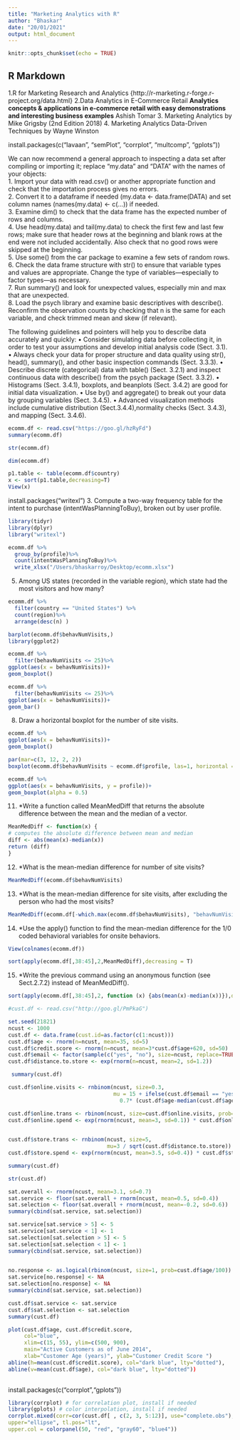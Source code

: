 ```yaml
---
title: "Marketing Analytics with R"
author: "Bhaskar"
date: "20/01/2021"
output: html_document
---
```


```r
knitr::opts_chunk$set(echo = TRUE)
```

## R Markdown

1.R for Marketing Research and Analytics {http://r-marketing.r-forge.r-project.org/data.html}
2.Data Analytics in E-Commerce Retail
**Analytics concepts & applications in e-commerce retail with easy demonstrations and interesting business examples**
Ashish Tomar 
3. Marketing Analytics by Mike Grigsby (2nd Edition 2018)
4. Marketing Analytics Data-Driven Techniques by Wayne Winston

install.packages(c("lavaan", "semPlot", "corrplot", "multcomp", "gplots"))

We can now recommend a general approach to inspecting a data set after compiling or importing it; replace “my.data” and “DATA” with the names of your objects:  
1. Import your data with read.csv() or another appropriate function and check that the importation process gives no errors.  
2. Convert it to a dataframe if needed (my.data <- data.frame(DATA) and set column names (names(my.data) <- c(...)) if needed.  
3. Examine dim() to check that the data frame has the expected number of rows and columns.  
4. Use head(my.data) and tail(my.data) to check the first few and last few rows; make sure that header rows at the beginning and blank rows at the end were not included accidentally. Also check that no good rows were skipped at the beginning.  
5. Use some() from the car package to examine a few sets of random rows.  
6. Check the data frame structure with str() to ensure that variable types and values are appropriate. Change the type of variables—especially to factor types—as necessary.  
7. Run summary() and look for unexpected values, especially min and max that are unexpected.  
8. Load the psych library and examine basic descriptives with describe(). Reconfirm the observation counts by checking that n is the same for each variable, and check trimmed mean and skew (if relevant).  
  
  
The following guidelines and pointers will help you to describe data accurately and quickly:
• Consider simulating data before collecting it, in order to test your assumptions and develop initial analysis code (Sect. 3.1).
• Always check your data for proper structure and data quality using str(), head(), summary(), and other basic inspection commands (Sect. 3.3.3).
• Describe discrete (categorical) data with table() (Sect. 3.2.1) and inspect continuous data with describe() from the psych package (Sect. 3.3.2).
• Histograms (Sect. 3.4.1), boxplots, and beanplots (Sect. 3.4.2) are good for initial data visualization.
• Use by() and aggregate() to break out your data by grouping variables (Sect. 3.4.5).
• Advanced visualization methods include cumulative distribution (Sect.3.4.4),normality checks (Sect. 3.4.3), and mapping (Sect. 3.4.6).
  
  

```r
ecomm.df <- read.csv("https://goo.gl/hzRyFd") 
summary(ecomm.df)
```
```r
str(ecomm.df)
```
```r
dim(ecomm.df)
```
```r
p1.table <- table(ecomm.df$country)
x <- sort(p1.table,decreasing=T)
View(x)
```

install.packages("writexl")
3. Compute a two-way frequency table for the intent to purchase (intentWasPlanningToBuy), broken out by user profile.
```r
library(tidyr)
library(dplyr)
library("writexl")

ecomm.df %>%
  group_by(profile)%>%
  count(intentWasPlanningToBuy)%>%
  write_xlsx("/Users/bhaskarroy/Desktop/ecomm.xlsx")

```

5. Among US states (recorded in the variable region), which state had the most
visitors and how many?
```r
ecomm.df %>%
  filter(country == "United States") %>%
  count(region)%>%
  arrange(desc(n) )
```
```r
barplot(ecomm.df$behavNumVisits,)
library(ggplot2)

ecomm.df %>%
  filter(behavNumVisits <= 25)%>%
ggplot(aes(x = behavNumVisits))+
geom_boxplot()

ecomm.df %>%
  filter(behavNumVisits <= 25)%>%
ggplot(aes(x = behavNumVisits))+
geom_bar()

```
8. Draw a horizontal boxplot for the number of site visits.
```r
ecomm.df %>%
ggplot(aes(x = behavNumVisits))+
geom_boxplot()
```




```r
par(mar=c(3, 12, 2, 2))
boxplot(ecomm.df$behavNumVisits ~ ecomm.df$profile, las=1, horizontal = TRUE)
```
```r
ecomm.df %>%
ggplot(aes(x = behavNumVisits, y = profile))+
geom_boxplot(alpha = 0.5)
```

11. *Write a function called MeanMedDiff that returns the absolute difference between the mean and the median of a vector.
```r
MeanMedDiff <- function(x) {
# computes the absolute difference between mean and median
diff <- abs(mean(x)-median(x))
return (diff)
}
```
12. *What is the mean-median difference for number of site visits?
```r
MeanMedDiff(ecomm.df$behavNumVisits)
```

13. *What is the mean-median difference for site visits, after excluding the person
who had the most visits?
```r
MeanMedDiff(ecomm.df[-which.max(ecomm.df$behavNumVisits), "behavNumVisits"]) 
```

14. *Use the apply() function to find the mean-median difference for the 1/0
coded behavioral variables for onsite behaviors.
```r
View(colnames(ecomm.df))
```

```r
sort(apply(ecomm.df[,38:45],2,MeanMedDiff),decreasing = T)
```

15. *Write the previous command using an anonymous function (see Sect.2.7.2)
instead of MeanMedDiff().

```r
sort(apply(ecomm.df[,38:45],2, function (x) {abs(mean(x)-median(x))}),decreasing = T)
```


```r
#cust.df <- read.csv("http://goo.gl/PmPkaG")

set.seed(21821)
ncust <- 1000
cust.df <- data.frame(cust.id=as.factor(c(1:ncust)))
cust.df$age <- rnorm(n=ncust, mean=35, sd=5)
cust.df$credit.score <- rnorm(n=ncust, mean=3*cust.df$age+620, sd=50) 
cust.df$email <- factor(sample(c("yes", "no"), size=ncust, replace=TRUE,prob=c(0.8, 0.2)))
cust.df$distance.to.store <- exp(rnorm(n=ncust, mean=2, sd=1.2))
```

```r
 summary(cust.df)
```

```r
cust.df$online.visits <- rnbinom(ncust, size=0.3,
                                 mu = 15 + ifelse(cust.df$email == "yes", 15, 0) - 
                                   0.7* (cust.df$age-median(cust.df$age)))

cust.df$online.trans <- rbinom(ncust, size=cust.df$online.visits, prob=0.3) 
cust.df$online.spend <- exp(rnorm(ncust, mean=3, sd=0.1)) * cust.df$online.trans
      
```


```r
cust.df$store.trans <- rnbinom(ncust, size=5, 
                               mu=3 / sqrt(cust.df$distance.to.store))
cust.df$store.spend <- exp(rnorm(ncust, mean=3.5, sd=0.4)) * cust.df$store.trans
```

```r
summary(cust.df)
```

```r
str(cust.df)
```
```r
sat.overall <- rnorm(ncust, mean=3.1, sd=0.7)
sat.service <- floor(sat.overall + rnorm(ncust, mean=0.5, sd=0.4))
sat.selection <- floor(sat.overall + rnorm(ncust, mean=-0.2, sd=0.6))
summary(cbind(sat.service, sat.selection))
```
```r
sat.service[sat.service > 5] <- 5
sat.service[sat.service < 1] <- 1
sat.selection[sat.selection > 5] <- 5
sat.selection[sat.selection < 1] <- 1
summary(cbind(sat.service, sat.selection))
             
```
```r
no.response <- as.logical(rbinom(ncust, size=1, prob=cust.df$age/100)) 
sat.service[no.response] <- NA
sat.selection[no.response] <- NA
summary(cbind(sat.service, sat.selection))
```
```r
cust.df$sat.service <- sat.service
cust.df$sat.selection <- sat.selection 
summary(cust.df)
```

```r
plot(cust.df$age, cust.df$credit.score,
     col="blue",
     xlim=c(15, 55), ylim=c(500, 900),
     main="Active Customers as of June 2014",
     xlab="Customer Age (years)", ylab="Customer Credit Score ")
abline(h=mean(cust.df$credit.score), col="dark blue", lty="dotted"),
abline(v=mean(cust.df$age), col="dark blue", lty="dotted"))
   
```

install.packages(c("corrplot","gplots"))
```r
library(corrplot) # for correlation plot, install if needed 
library(gplots) # color interpolation, install if needed 
corrplot.mixed(corr=cor(cust.df[ , c(2, 3, 5:12)], use="complete.obs"),
upper="ellipse", tl.pos="lt",
upper.col = colorpanel(50, "red", "gray60", "blue4"))
    
```

